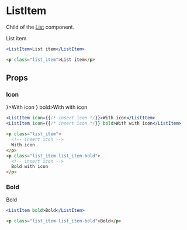 ---
---



# ListItem

Child of the [List](/docs/components/list.mdx) component.

<DocLinks
  figma="https://www.figma.com/design/bEeQ97jqZFWepD0x4oU5k7/Pallote?node-id=2831-3722&t=VLV1GkaDtqQB1JUb-11"
  storybook="https://react.pallote.com/?path=/docs/components-listitem--docs"
/>

<div class="docs_block">
  <ListItem>List item</ListItem>
</div>

<Tabs groupId="package" queryString>
  <TabItem value="react" label="React">

```jsx
<ListItem>List item</ListItem>
```
  </TabItem>
  <TabItem value="css" label="CSS">

```html
<p class="list_item">List item</p>
```
  </TabItem>
</Tabs>

## Props

### Icon

<div class="docs_block">
  <List>
    <ListItem icon={<Coffee />}>With icon</ListItem>
    <ListItem icon={<Coffee />} bold>With with icon</ListItem>
  </List>
</div>

<Tabs groupId="package" queryString>
  <TabItem value="react" label="React">

```jsx
<ListItem icon={{/* insert icon */}}>With icon</ListItem>
<ListItem icon={{/* insert icon */}} bold>With with icon</ListItem>
```
  </TabItem>
  <TabItem value="css" label="CSS">

```html
<p class="list_item">
  <!-- insert icon -->
  With icon
</p>
<p class="list_item list_item-bold">
  <!-- insert icon -->
  Bold with icon
</p>
```
  </TabItem>
</Tabs>

### Bold

<div class="docs_block">
  <ListItem bold>Bold</ListItem>
</div>

<Tabs groupId="package" queryString>
  <TabItem value="react" label="React">

```jsx
<ListItem bold>Bold</ListItem>
```
  </TabItem>
  <TabItem value="css" label="CSS">

```html
<p class="list_item list_item-bold">Bold</p>
```
  </TabItem>
</Tabs>
